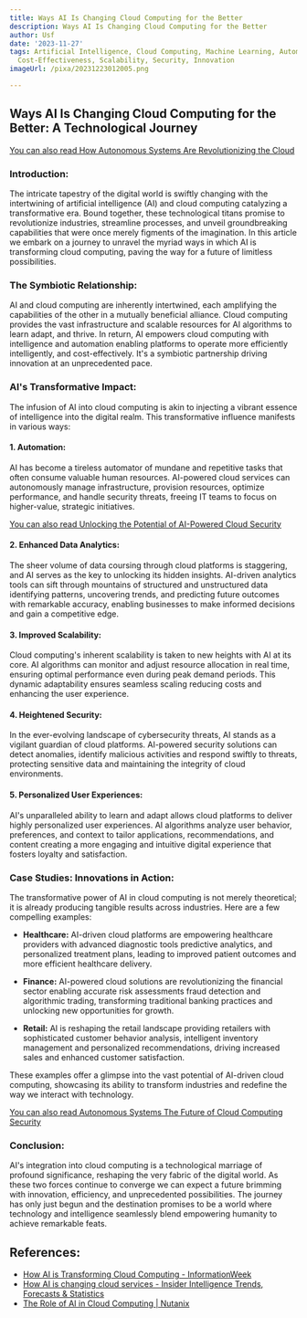 ```yaml
---
title: Ways AI Is Changing Cloud Computing for the Better
description: Ways AI Is Changing Cloud Computing for the Better
author: Usf
date: '2023-11-27'
tags: Artificial Intelligence, Cloud Computing, Machine Learning, Automation, Efficiency,
  Cost-Effectiveness, Scalability, Security, Innovation
imageUrl: /pixa/20231223012005.png

---
```

## Ways AI Is Changing  Cloud Computing for the  Better: A Technological Journey

[You can also read How Autonomous Systems Are Revolutionizing the Cloud](How%20Autonomous%20Systems%20Are%20Revolutionizing%20the%20Cloud)


### Introduction:
The intricate tapestry of the digital world is swiftly changing with the intertwining of artificial intelligence  (AI) and cloud computing catalyzing a transformative era. Bound  together, these technological titans promise to revolutionize industries,  streamline processes, and unveil groundbreaking capabilities that were once merely figments of the imagination. In this article we embark on a journey to  unravel the myriad ways in which AI is  transforming cloud computing, paving the way for a future of limitless possibilities.

### The Symbiotic Relationship:
AI and cloud computing are inherently intertwined, each amplifying the capabilities of the other in a mutually beneficial alliance. Cloud computing provides  the vast infrastructure and scalable  resources for AI  algorithms to  learn adapt, and thrive. In return, AI empowers cloud computing with intelligence and  automation enabling platforms to operate more efficiently intelligently, and cost-effectively. It's  a symbiotic partnership driving innovation at an unprecedented pace.

### AI's Transformative Impact:
The infusion of AI into cloud computing  is akin to injecting a vibrant essence of intelligence into the digital realm. This transformative influence manifests in various ways:

#### 1. Automation:
AI has become a tireless automator of mundane and repetitive tasks that often consume valuable human resources. AI-powered cloud services can autonomously manage infrastructure, provision  resources, optimize performance, and handle security  threats, freeing IT  teams to focus on higher-value, strategic initiatives.

[You can also read Unlocking the Potential of AI-Powered Cloud Security](Unlocking%20the%20Potential%20of%20AI-Powered%20Cloud%20Security)


#### 2. Enhanced Data Analytics:
The sheer volume of data coursing through cloud platforms is staggering, and AI serves as the  key  to unlocking its hidden insights. AI-driven  analytics tools  can sift through mountains of structured and unstructured data identifying patterns, uncovering trends, and  predicting future outcomes with  remarkable accuracy,  enabling businesses to make informed decisions and gain a  competitive edge.

#### 3. Improved  Scalability:
Cloud computing's inherent scalability is taken to new heights with AI at its core.  AI algorithms can monitor and adjust resource allocation in real time, ensuring optimal performance even during peak demand periods. This dynamic adaptability ensures seamless scaling  reducing costs and enhancing the user experience.

#### 4. Heightened  Security:
In the ever-evolving landscape of  cybersecurity threats, AI  stands as a vigilant guardian of cloud platforms. AI-powered security solutions can detect anomalies, identify malicious activities and respond swiftly to threats, protecting sensitive data and maintaining the  integrity of cloud environments.

#### 5. Personalized User Experiences:
AI's unparalleled ability to learn and adapt allows cloud platforms to deliver highly personalized user experiences. AI algorithms analyze user behavior, preferences, and context to  tailor applications, recommendations, and content creating  a more engaging and intuitive digital experience that fosters loyalty and  satisfaction.

### Case Studies: Innovations in Action:
The  transformative power of AI in cloud  computing is not  merely theoretical; it is  already producing tangible results across industries. Here are a few compelling examples:

- **Healthcare:** AI-driven cloud platforms are empowering  healthcare  providers  with advanced diagnostic tools  predictive analytics, and personalized treatment plans, leading  to improved patient outcomes and more efficient healthcare  delivery.

-  **Finance:** AI-powered cloud solutions are revolutionizing the  financial sector enabling accurate risk assessments fraud detection and algorithmic  trading, transforming traditional banking  practices and unlocking new opportunities for growth.

- **Retail:** AI is reshaping the retail landscape providing retailers with sophisticated customer behavior analysis,  intelligent inventory management and personalized recommendations, driving  increased sales and enhanced customer satisfaction.

These examples offer a  glimpse into the vast potential of AI-driven cloud computing, showcasing its ability  to transform industries and redefine the way  we  interact with technology.

[You can also read Autonomous Systems The Future of Cloud Computing Security](Autonomous%20Systems%20The%20Future%20of%20Cloud%20Computing%20Security)


### Conclusion:
AI's integration into  cloud  computing is a  technological marriage of profound significance,  reshaping the very fabric of the digital world. As these two forces continue to converge we can expect a future  brimming with innovation, efficiency, and  unprecedented possibilities. The journey has only just begun  and the destination promises  to be a  world where technology and intelligence seamlessly blend empowering humanity to achieve remarkable  feats.

## References:
- [How AI is Transforming Cloud Computing - InformationWeek](https://www.informationweek.com/it-infrastructure/how-ai-is-transforming-cloud-computing)
- [How AI is changing cloud services - Insider Intelligence Trends, Forecasts & Statistics](https://www.insiderintelligence.com/content/how-ai-changing-cloud-services)
- [The Role of AI in Cloud Computing | Nutanix](https://www.nutanix.com/theforecastbynutanix/technology/ai-in-the-cloud)

